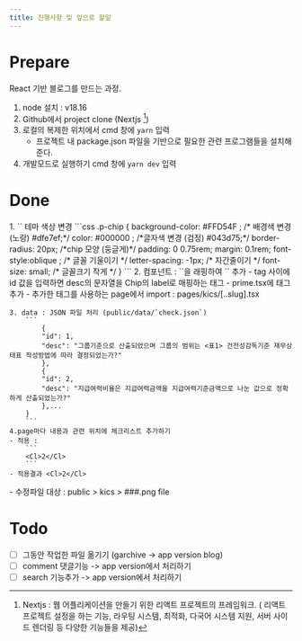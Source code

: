 ```yaml
---
title: 진행사항 및 앞으로 할일
---
```


# Prepare

<Accordion multiple activeIndex={[]}>
<AccordionTab header="블로그 만들기 준비">

React 기반 블로그를 만드는 과정.

1. node 설치 : v18.16
2. Github에서 project clone (Nextjs [^1]) 
3. 로컬의 복제한 위치에서 cmd 창에 `yarn` 입력 
    - 프로젝트 내 package.json 파일을 기반으로 필요한 관련 프로그램들을 설치해준다. 
4. 개발모드로 실행하기 cmd 창에 `yarn dev` 입력 

[^1]: Nextjs : 웹 어플리케이션을 만들기 위한  리액트 프로젝트의 프레임워크. ( 리액트 프로젝트 설정을 하는 기능, 라우팅 시스템, 최적화, 다국어 시스템 지원, 서버 사이드 렌더링 등 다양한 기능들을 제공)

</AccordionTab>
</Accordion>


# Done

<Accordion multiple activeIndex={[]}>
<AccordionTab header="검증 가이던스 체크리스트 질문 추가 (~2023.09.14 )">
    1. `<Chip>` 테마 색상 변경 
        ```css
        .p-chip {
            background-color: #FFD54F ; /* 배경색 변경 (노랑) #dfe7ef;*/
            color: #000000 ; /*글자색 변경 (검정) #043d75;*/
            border-radius: 20px; /*chip 모양 (둥글게)*/
            padding: 0 0.75rem;
            margin: 0.1rem;
            font-style:oblique  ; /* 글꼴 기울이기 */ 
            letter-spacing: -1px; /* 자간줄이기 */
            font-size: small; /* 글꼴크기 작게 */
            }
        ```
    2. 컴포넌트 : `<Chip>`을 래핑하여 `<Cl>` 추가
        - tag 사이에 id 값을 입력하면 desc의 문자열을 Chip의 label로 매핑하는 태그 
        - prime.tsx에 태그 추가
        - 추가한 태그를 사용하는 page에서 import : pages/kics/[..slug].tsx

    3. data : JSON 파일 처리 (public/data/`check.json`)
        ```
            {
            "id": 1,
            "desc": "그룹기준으로 산출되었으며 그룹의 범위는 <표1> 건전성감독기준 재무상태표 작성방법에 따라 결정되었는가?"
            },
            {
            "id": 2,
            "desc": "지급여력비율은 지급여력금액을 지급여력기준금액으로 나눈 값으로 정확하게 산출되었는가?"
            },...
        }
        ```
    4.page마다 내용과 관련 위치에 체크리스트 추가하기 
    - 적용 : 
        ```
        <Cl>2</Cl>
        ```
    - 적용결과 <Cl>2</Cl>

</AccordionTab>
<AccordionTab header="K-ICS 해설서 이미지 배경색 처리 (회색 -> 흰색) (~2023.09.15)">
    - 수정파일 대상 : public > kics > ###.png file 
</AccordionTab>
</Accordion>



# Todo
- [ ] 그동안 작업한 파일 옮기기 (garchive -> app version blog) 
- [ ] comment 댓글기능 -> app version에서 처리하기 
- [ ] search 기능추가 -> app version에서 처리하기  
